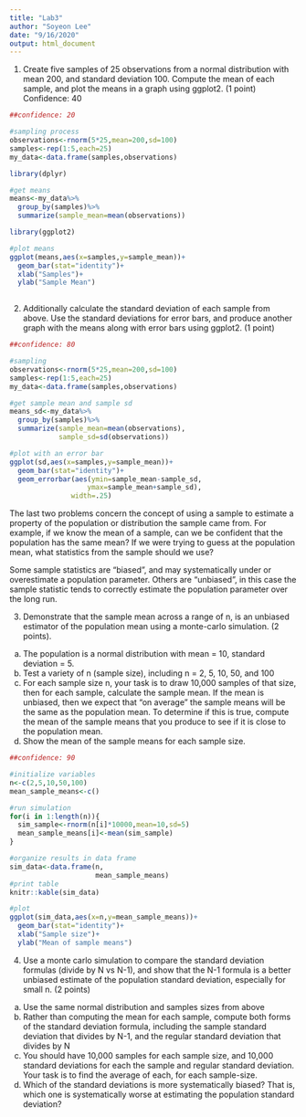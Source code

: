 ```yaml
---
title: "Lab3"
author: "Soyeon Lee"
date: "9/16/2020"
output: html_document
---
```


1. Create five samples of 25 observations from a normal distribution with mean 200, and standard deviation 100. Compute the mean of each sample, and plot the means in a graph using ggplot2. (1 point) Confidence: 40
```r
##confidence: 20

#sampling process
observations<-rnorm(5*25,mean=200,sd=100)
samples<-rep(1:5,each=25)
my_data<-data.frame(samples,observations)

library(dplyr)

#get means
means<-my_data%>%
  group_by(samples)%>%
  summarize(sample_mean=mean(observations))

library(ggplot2)

#plot means
ggplot(means,aes(x=samples,y=sample_mean))+
  geom_bar(stat="identity")+
  xlab("Samples")+
  ylab("Sample Mean")
  
```

2. Additionally calculate the standard deviation of each sample from above. Use the standard deviations for error bars, and produce another graph with the means along with error bars using ggplot2. (1 point)
```r
##confidence: 80

#sampling
observations<-rnorm(5*25,mean=200,sd=100)
samples<-rep(1:5,each=25)
my_data<-data.frame(samples,observations)

#get sample mean and sample sd
means_sd<-my_data%>%
  group_by(samples)%>%
  summarize(sample_mean=mean(observations),
            sample_sd=sd(observations))

#plot with an error bar
ggplot(sd,aes(x=samples,y=sample_mean))+
  geom_bar(stat="identity")+
  geom_errorbar(aes(ymin=sample_mean-sample_sd,
                   ymax=sample_mean+sample_sd),
               width=.25)
```


The last two problems concern the concept of using a sample to estimate a property of the population or distribution the sample came from. For example, if we know the mean of a sample, can we be confident that the population has the same mean? If we were trying to guess at the population mean, what statistics from the sample should we use?

Some sample statistics are “biased”, and may systematically under or overestimate a population parameter. Others are “unbiased”, in this case the sample statistic tends to correctly estimate the population parameter over the long run.

3. Demonstrate that the sample mean across a range of n, is an unbiased estimator of the population mean using a monte-carlo simulation. (2 points).

(a) The population is a normal distribution with mean = 10, standard deviation = 5.
(b) Test a variety of n (sample size), including n = 2, 5, 10, 50, and 100
(c) For each sample size n, your task is to draw 10,000 samples of that size, then for each sample, calculate the sample mean. If the mean is unbiased, then we expect that “on average” the sample means will be the same as the population mean. To determine if this is true, compute the mean of the sample means that you produce to see if it is close to the population mean.
(d) Show the mean of the sample means for each sample size.
```r
##confidence: 90

#initialize variables
n<-c(2,5,10,50,100)
mean_sample_means<-c()

#run simulation
for(i in 1:length(n)){
  sim_sample<-rnorm(n[i]*10000,mean=10,sd=5)
  mean_sample_means[i]<-mean(sim_sample)
}

#organize results in data frame
sim_data<-data.frame(n,
                     mean_sample_means)
#print table
knitr::kable(sim_data)

#plot
ggplot(sim_data,aes(x=n,y=mean_sample_means))+
  geom_bar(stat="identity")+
  xlab("Sample size")+
  ylab("Mean of sample means")
```

4. Use a monte carlo simulation to compare the standard deviation formulas (divide by N vs N-1), and show that the N-1 formula is a better unbiased estimate of the population standard deviation, especially for small n. (2 points)
a) Use the same normal distribution and samples sizes from above
b) Rather than computing the mean for each sample, compute both forms of the standard deviation formula, including the sample standard deviation that divides by N-1, and the regular standard deviation that divides by N
c) You should have 10,000 samples for each sample size, and 10,000 standard deviations for each the sample and regular standard deviation. Your task is to find the average of each, for each sample-size.
d) Which of the standard deviations is more systematically biased? That is, which one is systematically worse at estimating the population standard deviation?